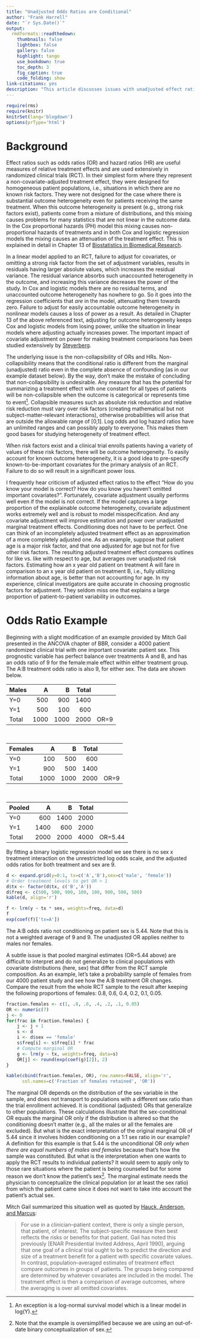```yaml
---
title: "Unadjusted Odds Ratios are Conditional"
author: "Frank Harrell"
date: "`r Sys.Date()`"
output:
  rmdformats::readthedown:
    thumbnails: false
    lightbox: false
    gallery: false
    highlight: tango
    use_bookdown: true
    toc_depth: 3
    fig_caption: true
    code_folding: show
link-citations: yes
description: "This article discusses issues with unadjusted effect ratios such as odds ratios and hazard ratios, showing a simple example of non-generalizability of unadjusted odds ratios."
---
```


<style>
.table {
        width: 65%;
}
</style>

```r
require(rms)
require(knitr)
knitrSet(lang='blogdown')
options(prType='html')
```

# Background 

Effect ratios such as odds ratios (OR) and hazard ratios (HR) are useful measures of relative treatment effects and are used extensively in randomized clinical trials (RCT).  In their simplest form where they represent a non-covariate-adjusted treatment effect, they were designed for homogeneous patient populations, i.e., situations in which there are no known risk factors.  They were not designed for the case where there is substantial outcome heterogeneity even for patients receiving the same treatment.  When this outcome heterogeneity is present (e.g., strong risk factors exist), patients come from a mixture of distributions, and this mixing causes problems for many statistics that are not linear in the outcome data.  In the Cox proportional hazards (PH) model this mixing causes non-proportional hazards of treatments and in both Cox and logistic regression models the mixing causes an attenuation of the treatment effect.   This is explained in detail in Chapter 13 of [Biostatistics in Biomedical Research](https://hbiostat.org/doc/bbr.pdf).

In a linear model applied to an RCT, failure to adjust for covariates, or omitting a strong risk factor from the set of adjustment variables, results in residuals having larger absolute values, which increases the residual variance.  The residual variance absorbs such unaccounted heterogeneity in the outcome, and increasing this variance decreases the power of the study.  In Cox and logistic models there are no residual terms, and unaccounted outcome heterogeneity has nowhere to go.  So it goes into the regression coefficients that _are_ in the model, attenuating them towards zero.  Failure to adjust for easily accountable outcome heterogeneity in nonlinear models causes a loss of power as a result.  As detailed in Chapter 13 of the above referenced text, adjusting for outcome heterogeneity keeps Cox and logistic models from losing power, unlike the situation in linear models where adjusting actually increases power.  The important impact of covariate adjustment on power for making treatment comparisons has been studied extensively by [Steyerberg](/post/covadj).

The underlying issue is the non-collapsibility of ORs and HRs.  Non-collapsibility means that the conditional ratio is different from the marginal (unadjusted) ratio even in the complete absence of confounding (as in our example dataset below).  By the way, don't make the mistake of concluding that non-collapsibility is undesirable.  Any measure that has the potential for summarizing a treatment effect with one constant for all types of patients will be non-collapsible when the outcome is categorical or represents time to event^[An exception is a log-normal survival model which is a linear model in log(Y).].  Collapsible measures such as absolute risk reduction and relative risk reduction must vary over risk factors (creating mathematical but not subject-matter-relevant interactions), otherwise probabilities will arise that are outside the allowable range of [0,1].  Log odds and log hazard ratios have an unlimited ranges and can possibly apply to everyone.  This makes them good bases for studying heterogeneity of treatment effect.

When risk factors exist and a clinical trial enrolls patients having a variety of values of these risk factors, there will be outcome heterogeneity.  To easily account for known outcome heterogeneity, it is a good idea to pre-specify known-to-be-important covariates for the primary analysis of an RCT.  Failure to do so will result in a significant power loss.

I frequently hear criticism of adjusted effect ratios to the effect "How do you know your model is correct?  How do you know you haven't omitted important covariates?".  Fortunately, covariate adjustment usually performs well even if the model is not correct.  If the model captures a large proportion of the explainable outcome heterogeneity, covariate adjustment works extremely well and is robust to model misspecification.  And any covariate adjustment will improve estimation and power over unadjusted marginal treatment effects.  Conditioning does not have to be perfect.  One can think of an incompletely adjusted treatment effect as an approximation of a more completely adjusted one.  As an example, suppose that patient age is a major risk factor, and that one adjusted for age but not for five other risk factors.  The resulting adjusted treatment effect compares outlines for like vs. like with respect to age, but averages over unadjusted risk factors.  Estimating how an x year old patient on treatment A will fare in comparison to an x year old patient on treatment B, i.e., fully utilizing information about age, is better than not accounting for age.  In my experience, clinical investigators are quite accurate in choosing prognostic factors for adjustment.  They seldom miss one that explains a large proportion of patient-to-patient variability in outcomes.


# Odds Ratio Example

Beginning with a slight modification of an example provided by Mitch Gail presented in the ANCOVA chapter of BBR, consider a 4000 patient randomized clinical trial with one important covariate: patient sex.  This prognostic variable has perfect balance over treatments A and B, and has an odds ratio of 9 for the female:male effect within either treatment group.  The A:B treatment odds ratio is also 9, for either sex.  The data are shown below.

| Males | A | B | Total |  |
| :------- | ---: | ---: | ------: | --: |
|Y=0    | 500 | 900 | 1400 | |
|Y=1    | 500 | 100 |  600 | |
|Total  | 1000| 1000| 2000 | OR=9 |

<br>

|Females|A|B|Total|  |
| :--------- | ---: | ---: | -------: | --: |
|Y=0      | 100| 500| 600| |
|Y=1      | 900| 500|1400| |
|Total    |1000|1000|2000| OR=9 |

<br>

| Pooled | A | B | Total | |
| :-------- | ---: | ---: | -------: | --: |
|Y=0     |600 | 1400 | 2000 | |
|Y=1     | 1400 | 600 | 2000 | |
|Total   | 2000 | 2000 | 4000 | OR=5.44 |

By fitting a binary logistic regression model we see there is no sex x treatment interaction on the unrestricted log odds scale, and the adjusted odds ratios for both treatment and sex are 9.

```r
d <- expand.grid(y=0:1, tx=c('A','B'),sex=c('male', 'female'))
# Order treatment levels to get OR > 1
d$tx <- factor(d$tx, c('B','A'))
d$freq <- c(500, 500, 900, 100, 100, 900, 500, 500)
kable(d, align='r')
```

```r
f <- lrm(y ~ tx * sex, weights=freq, data=d)
f
exp(coef(f)['tx=A'])
```

The A:B odds ratio not conditioning on patient sex is 5.44.  Note that this is not a weighted average of 9 and 9.  The unadjusted OR applies neither to males nor females.  

A subtle issue is that pooled marginal estimates (OR=5.44 above) are difficult to interpret and do not generalize to clinical populations with covariate distributions (here, sex) that differ from the RCT sample composition.  As an example, let's take a probability sample of females from our 4000 patient study and see how the A:B treatment OR changes.  Compare the result from the whole RCT sample to the result after keeping the following proportions of females: 0.8, 0.6, 0.4, 0.2, 0.1, 0.05.

```r
fraction.females <- c(1, .8, .6, .4, .2, .1, 0.05)
OR <- numeric(7)
j <- 0
for(frac in fraction.females) {
    j <- j + 1
    s <- d
    i <- d$sex == 'female'
    s$freq[i] <- s$freq[i] * frac
    # Compute marginal OR
    g <- lrm(y ~ tx, weights=freq, data=s)
    OR[j] <- round(exp(coef(g)[2]), 2)
}
```

```r
kable(cbind(fraction.females, OR), row.names=FALSE, align='r',
      col.names=c('Fraction of females retained', 'OR'))
```

The marginal OR depends on the distribution of the sex variable in the sample, and does not transport to populations with a different sex ratio than the trial enrollment achieved.  It is conditional (adjusted) ORs that generalize to other populations.  These calculations illustrate that the sex-conditional OR equals the marginal OR only if the distribution is altered so that the conditioning doesn't matter (e.g., all the males or all the females are excluded).  But what is the exact interpretation of the original marginal OR of 5.44 since it involves hidden conditioning on a 1:1 sex ratio in our example?  A definition for this example is that 5.44 is the unconditional OR _only when there are equal numbers of males and females_ because that's how the sample was constituted.  But what is the interpretation when one wants to apply the RCT results to individual patients?  It would seem to apply only to those rare situations where the patient is being counseled but for some reason we don't know the patient's sex^[Note that the example is oversimplified because we are using an out-of-date binary conceptualization of sex.].  The marginal estimate needs the physician to conceptualize the clinical population (or at least the sex ratio) from which the patient came since it does not want to take into account the patient's actual sex.

Mitch Gail summarized this situation well as quoted by [Hauck, Anderson, and Marcus](https://www.sciencedirect.com/science/article/abs/pii/S0197245697001475):

> For use in a clinician--patient context, there is only a single person, that patient, of interest.  The subject-specific measure then best reflects the risks or benefits for that patient.  Gail has noted this previously [ENAR Presidential Invited Address, April 1990], arguing that one goal of a clinical trial ought to be to predict the direction and size of a treatment benefit for a patient with specific covariate values.  In contrast, population--averaged estimates of treatment effect compare outcomes in groups of patients.  The groups being compared are determined by whatever covariates are included in the model. The treatment effect is then a comparison of average outcomes, where the averaging is over all omitted covariates.

